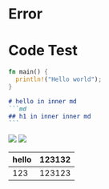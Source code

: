 # Error 



<A />



# Code Test

```rs title="My-Rust-Code"
fn main() {
  println!("Hello world");
}
```

````md title="My-Markdown-Code"
# hello in inner md
```md
## h1 in inner inner md
```
````

![](/rspress-icon.png)
<img src="/rspress-icon.png" />

| hello | 123132 |
| ----  | -------- |
| 123   | 123123 |